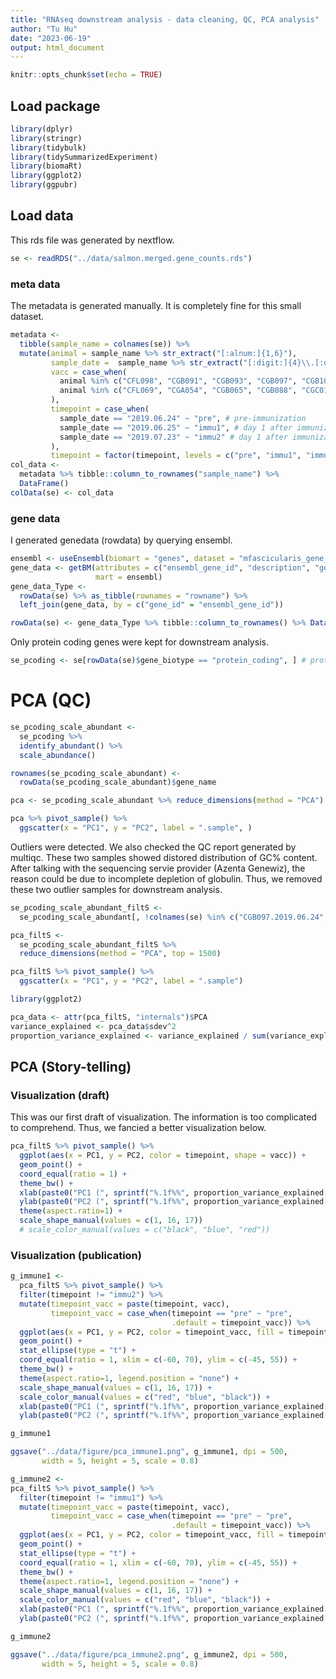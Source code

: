 ```yaml
---
title: "RNAseq downstream analysis - data cleaning, QC, PCA analysis"
author: "Tu Hu"
date: "2023-06-19"
output: html_document
---
```


```r
knitr::opts_chunk$set(echo = TRUE)
```

## Load package
```r
library(dplyr)
library(stringr)
library(tidybulk)
library(tidySummarizedExperiment)
library(biomaRt)
library(ggplot2)
library(ggpubr)
```

## Load data 

This rds file was generated by nextflow.

```r
se <- readRDS("../data/salmon.merged.gene_counts.rds")
```

### meta data

The metadata is generated manually. It is completely fine for this small dataset.

```r
metadata <-
  tibble(sample_name = colnames(se)) %>% 
  mutate(animal = sample_name %>% str_extract("[:alnum:]{1,6}"),
         sample_date =  sample_name %>% str_extract("[:digit:]{4}\\.[:digit:]{2}\\.[:digit:]{2}"),
         vacc = case_when(
           animal %in% c("CFL098", "CGB091", "CGB093", "CGB097", "CGB104") ~ "H107_CAF04_CpG",
           animal %in% c("CFL069", "CGA054", "CGB065", "CGB088", "CGC010") ~ "H107_CAF09c"
         ),
         timepoint = case_when(
           sample_date == "2019.06.24" ~ "pre", # pre-immunization
           sample_date == "2019.06.25" ~ "immu1", # day 1 after immunization 1
           sample_date == "2019.07.23" ~ "immu2" # day 1 after immunization 2
         ),
         timepoint = factor(timepoint, levels = c("pre", "immu1", "immu2")))
col_data <- 
  metadata %>% tibble::column_to_rownames("sample_name") %>% 
  DataFrame()
colData(se) <- col_data
```

### gene data

I generated genedata (rowdata) by querying ensembl.

```r
ensembl <- useEnsembl(biomart = "genes", dataset = "mfascicularis_gene_ensembl")
gene_data <- getBM(attributes = c("ensembl_gene_id", "description", "gene_biotype"), 
                   mart = ensembl)
gene_data_Type <- 
  rowData(se) %>% as_tibble(rownames = "rowname") %>% 
  left_join(gene_data, by = c("gene_id" = "ensembl_gene_id"))

rowData(se) <- gene_data_Type %>% tibble::column_to_rownames() %>% DataFrame()
```

Only protein coding genes were kept for downstream analysis.

```r
se_pcoding <- se[rowData(se)$gene_biotype == "protein_coding", ] # protein coding gene
```


# PCA (QC)
```r
se_pcoding_scale_abundant <- 
  se_pcoding %>% 
  identify_abundant() %>% 
  scale_abundance()

rownames(se_pcoding_scale_abundant) <- 
  rowData(se_pcoding_scale_abundant)$gene_name
```

```r
pca <- se_pcoding_scale_abundant %>% reduce_dimensions(method = "PCA")

pca %>% pivot_sample() %>% 
  ggscatter(x = "PC1", y = "PC2", label = ".sample", )
```

Outliers were detected. We also checked the QC report generated by multiqc.
These two samples showed distored distribution of GC% content.
After talking with the sequencing servie provider (Azenta Genewiz), 
the reason could be due to incomplete depletion of globulin.
Thus, we removed these two outlier samples for downstream analysis.

```r
se_pcoding_scale_abundant_filtS <- 
  se_pcoding_scale_abundant[, !colnames(se) %in% c("CGB097.2019.06.24", "CGB065.2019.06.24")]

pca_filtS <- 
  se_pcoding_scale_abundant_filtS %>% 
  reduce_dimensions(method = "PCA", top = 1500)

pca_filtS %>% pivot_sample() %>% 
  ggscatter(x = "PC1", y = "PC2", label = ".sample")

library(ggplot2)

pca_data <- attr(pca_filtS, "internals")$PCA
variance_explained <- pca_data$sdev^2
proportion_variance_explained <- variance_explained / sum(variance_explained)
```


## PCA (Story-telling)

### Visualization (draft)

This was our first draft of visualization. The information is too complicated
to comprehend. Thus, we fancied a better visualization below.

```r
pca_filtS %>% pivot_sample() %>%
  ggplot(aes(x = PC1, y = PC2, color = timepoint, shape = vacc)) +
  geom_point() +
  coord_equal(ratio = 1) +
  theme_bw() +
  xlab(paste0("PC1 (", sprintf("%.1f%%", proportion_variance_explained[1] * 100), ")")) +
  ylab(paste0("PC2 (", sprintf("%.1f%%", proportion_variance_explained[2] * 100), ")")) +
  theme(aspect.ratio=1) +
  scale_shape_manual(values = c(1, 16, 17))
  # scale_color_manual(values = c("black", "blue", "red"))
```

### Visualization (publication)

```r
g_immune1 <- 
  pca_filtS %>% pivot_sample() %>%
  filter(timepoint != "immu2") %>% 
  mutate(timepoint_vacc = paste(timepoint, vacc),
         timepoint_vacc = case_when(timepoint == "pre" ~ "pre",
                                    .default = timepoint_vacc)) %>% 
  ggplot(aes(x = PC1, y = PC2, color = timepoint_vacc, fill = timepoint_vacc)) +
  geom_point() +
  stat_ellipse(type = "t") +
  coord_equal(ratio = 1, xlim = c(-60, 70), ylim = c(-45, 55)) +
  theme_bw() +
  theme(aspect.ratio=1, legend.position = "none") +
  scale_shape_manual(values = c(1, 16, 17)) +
  scale_color_manual(values = c("red", "blue", "black")) +
  xlab(paste0("PC1 (", sprintf("%.1f%%", proportion_variance_explained[1] * 100), ")")) +
  ylab(paste0("PC2 (", sprintf("%.1f%%", proportion_variance_explained[2] * 100), ")")) 

g_immune1

ggsave("../data/figure/pca_immune1.png", g_immune1, dpi = 500, 
       width = 5, height = 5, scale = 0.8)

```

```r
g_immune2 <- 
pca_filtS %>% pivot_sample() %>%
  filter(timepoint != "immu1") %>% 
  mutate(timepoint_vacc = paste(timepoint, vacc),
         timepoint_vacc = case_when(timepoint == "pre" ~ "pre",
                                    .default = timepoint_vacc)) %>% 
  ggplot(aes(x = PC1, y = PC2, color = timepoint_vacc, fill = timepoint_vacc)) +
  geom_point() +
  stat_ellipse(type = "t") +
  coord_equal(ratio = 1, xlim = c(-60, 70), ylim = c(-45, 55)) +
  theme_bw() +
  theme(aspect.ratio=1, legend.position = "none") +
  scale_shape_manual(values = c(1, 16, 17)) +
  scale_color_manual(values = c("red", "blue", "black")) +
  xlab(paste0("PC1 (", sprintf("%.1f%%", proportion_variance_explained[1] * 100), ")")) +
  ylab(paste0("PC2 (", sprintf("%.1f%%", proportion_variance_explained[2] * 100), ")"))

g_immune2

ggsave("../data/figure/pca_immune2.png", g_immune2, dpi = 500, 
       width = 5, height = 5, scale = 0.8)
```

